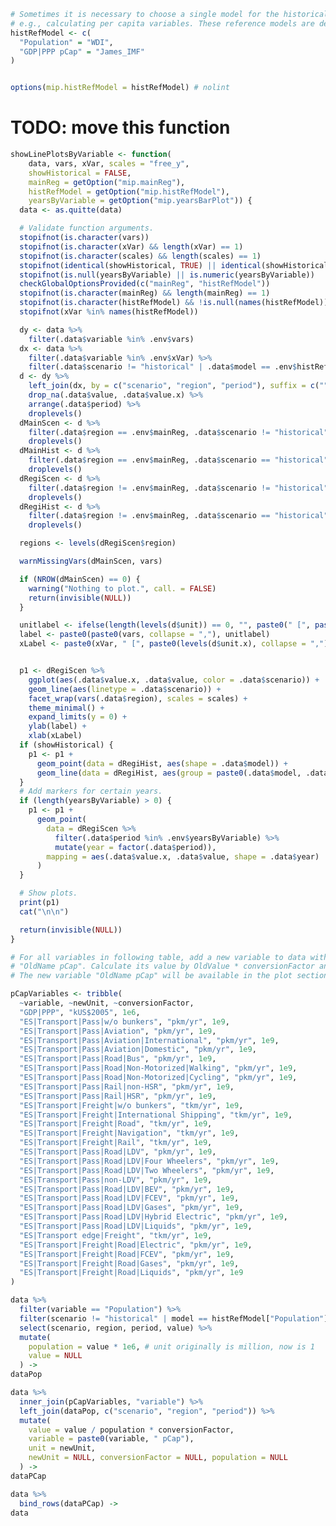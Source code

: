```r
# Sometimes it is necessary to choose a single model for the historical data,
# e.g., calculating per capita variables. These reference models are defined here.
histRefModel <- c(
  "Population" = "WDI",
  "GDP|PPP pCap" = "James_IMF"
)


options(mip.histRefModel = histRefModel) # nolint
```

# TODO: move this function
```r
showLinePlotsByVariable <- function(
    data, vars, xVar, scales = "free_y",
    showHistorical = FALSE,
    mainReg = getOption("mip.mainReg"),
    histRefModel = getOption("mip.histRefModel"),
    yearsByVariable = getOption("mip.yearsBarPlot")) {
  data <- as.quitte(data)

  # Validate function arguments.
  stopifnot(is.character(vars))
  stopifnot(is.character(xVar) && length(xVar) == 1)
  stopifnot(is.character(scales) && length(scales) == 1)
  stopifnot(identical(showHistorical, TRUE) || identical(showHistorical, FALSE))
  stopifnot(is.null(yearsByVariable) || is.numeric(yearsByVariable))
  checkGlobalOptionsProvided(c("mainReg", "histRefModel"))
  stopifnot(is.character(mainReg) && length(mainReg) == 1)
  stopifnot(is.character(histRefModel) && !is.null(names(histRefModel)))
  stopifnot(xVar %in% names(histRefModel))

  dy <- data %>%
    filter(.data$variable %in% .env$vars)
  dx <- data %>%
    filter(.data$variable %in% .env$xVar) %>%
    filter(.data$scenario != "historical" | .data$model == .env$histRefModel[.env$xVar])
  d <- dy %>%
    left_join(dx, by = c("scenario", "region", "period"), suffix = c("", ".x")) %>%
    drop_na(.data$value, .data$value.x) %>%
    arrange(.data$period) %>%
    droplevels()
  dMainScen <- d %>%
    filter(.data$region == .env$mainReg, .data$scenario != "historical") %>%
    droplevels()
  dMainHist <- d %>%
    filter(.data$region == .env$mainReg, .data$scenario == "historical") %>%
    droplevels()
  dRegiScen <- d %>%
    filter(.data$region != .env$mainReg, .data$scenario != "historical") %>%
    droplevels()
  dRegiHist <- d %>%
    filter(.data$region != .env$mainReg, .data$scenario == "historical") %>%
    droplevels()

  regions <- levels(dRegiScen$region)

  warnMissingVars(dMainScen, vars)

  if (NROW(dMainScen) == 0) {
    warning("Nothing to plot.", call. = FALSE)
    return(invisible(NULL))
  }

  unitlabel <- ifelse(length(levels(d$unit)) == 0, "", paste0(" [", paste0(levels(d$unit), collapse = ","), "]"))
  label <- paste0(paste0(vars, collapse = ","), unitlabel)
  xLabel <- paste0(xVar, " [", paste0(levels(d$unit.x), collapse = ","), "]")


  p1 <- dRegiScen %>%
    ggplot(aes(.data$value.x, .data$value, color = .data$scenario)) +
    geom_line(aes(linetype = .data$scenario)) +
    facet_wrap(vars(.data$region), scales = scales) +
    theme_minimal() +
    expand_limits(y = 0) +
    ylab(label) +
    xlab(xLabel)
  if (showHistorical) {
    p1 <- p1 +
      geom_point(data = dRegiHist, aes(shape = .data$model)) +
      geom_line(data = dRegiHist, aes(group = paste0(.data$model, .data$region)), alpha = 0.5)
  }
  # Add markers for certain years.
  if (length(yearsByVariable) > 0) {
    p1 <- p1 +
      geom_point(
        data = dRegiScen %>%
          filter(.data$period %in% .env$yearsByVariable) %>%
          mutate(year = factor(.data$period)),
        mapping = aes(.data$value.x, .data$value, shape = .data$year)
      )
  }

  # Show plots.
  print(p1)
  cat("\n\n")

  return(invisible(NULL))
}
```

```r
# For all variables in following table, add a new variable to data with the name
# "OldName pCap". Calculate its value by OldValue * conversionFactor and set its unit to newUnit.
# The new variable "OldName pCap" will be available in the plot sections.

pCapVariables <- tribble(
  ~variable, ~newUnit, ~conversionFactor,
  "GDP|PPP", "kUS$2005", 1e6,
  "ES|Transport|Pass|w/o bunkers", "pkm/yr", 1e9,
  "ES|Transport|Pass|Aviation", "pkm/yr", 1e9,
  "ES|Transport|Pass|Aviation|International", "pkm/yr", 1e9,
  "ES|Transport|Pass|Aviation|Domestic", "pkm/yr", 1e9,
  "ES|Transport|Pass|Road|Bus", "pkm/yr", 1e9,
  "ES|Transport|Pass|Road|Non-Motorized|Walking", "pkm/yr", 1e9,
  "ES|Transport|Pass|Road|Non-Motorized|Cycling", "pkm/yr", 1e9,
  "ES|Transport|Pass|Rail|non-HSR", "pkm/yr", 1e9,
  "ES|Transport|Pass|Rail|HSR", "pkm/yr", 1e9,
  "ES|Transport|Freight|w/o bunkers", "tkm/yr", 1e9,
  "ES|Transport|Freight|International Shipping", "tkm/yr", 1e9,
  "ES|Transport|Freight|Road", "tkm/yr", 1e9,
  "ES|Transport|Freight|Navigation", "tkm/yr", 1e9,
  "ES|Transport|Freight|Rail", "tkm/yr", 1e9,
  "ES|Transport|Pass|Road|LDV", "pkm/yr", 1e9,
  "ES|Transport|Pass|Road|LDV|Four Wheelers", "pkm/yr", 1e9,
  "ES|Transport|Pass|Road|LDV|Two Wheelers", "pkm/yr", 1e9,
  "ES|Transport|Pass|non-LDV", "pkm/yr", 1e9,
  "ES|Transport|Pass|Road|LDV|BEV", "pkm/yr", 1e9,
  "ES|Transport|Pass|Road|LDV|FCEV", "pkm/yr", 1e9,
  "ES|Transport|Pass|Road|LDV|Gases", "pkm/yr", 1e9,
  "ES|Transport|Pass|Road|LDV|Hybrid Electric", "pkm/yr", 1e9,
  "ES|Transport|Pass|Road|LDV|Liquids", "pkm/yr", 1e9,
  "ES|Transport edge|Freight", "tkm/yr", 1e9,
  "ES|Transport|Freight|Road|Electric", "pkm/yr", 1e9,
  "ES|Transport|Freight|Road|FCEV", "pkm/yr", 1e9,
  "ES|Transport|Freight|Road|Gases", "pkm/yr", 1e9,
  "ES|Transport|Freight|Road|Liquids", "pkm/yr", 1e9
)

data %>%
  filter(variable == "Population") %>%
  filter(scenario != "historical" | model == histRefModel["Population"]) %>%
  select(scenario, region, period, value) %>%
  mutate(
    population = value * 1e6, # unit originally is million, now is 1
    value = NULL
  ) ->
dataPop

data %>%
  inner_join(pCapVariables, "variable") %>%
  left_join(dataPop, c("scenario", "region", "period")) %>%
  mutate(
    value = value / population * conversionFactor,
    variable = paste0(variable, " pCap"),
    unit = newUnit,
    newUnit = NULL, conversionFactor = NULL, population = NULL
  ) ->
dataPCap

data %>%
  bind_rows(dataPCap) ->
data
```


